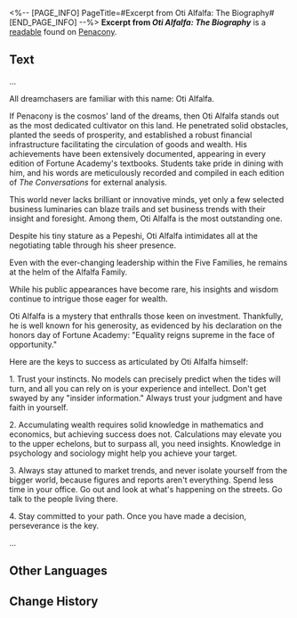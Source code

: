 <%-- [PAGE_INFO]
PageTitle=#Excerpt from Oti Alfalfa: The Biography#
[END_PAGE_INFO] --%>
{{Readable Infobox
|id           = 409
|partIds      = 190704
|title        = Excerpt from ''Oti Alfalfa: The Biography''
|image        = Item Penacony Readable 4.png
|world        = Penacony
|parts        = 1
|author       = <!--to be added-->
|description  = An excerpt from the biography of Oti Alfalfa, head of the Alfalfa Family, written by a renowned journalist. However, the authenticity of the content remains a mystery.
|part1        = Excerpt from ''Oti Alfalfa: The Biography''
|source1      = {{cx|Source missing}}
|characters   = 
|factions     = 
}}
'''Excerpt from ''Oti Alfalfa: The Biography''''' is a [[readable]] found on [[Penacony]].
<!--
==Location==
{{Map Embed|<map name>|<marker id>}}
-->
==Text==
...

All dreamchasers are familiar with this name: Oti Alfalfa.

If Penacony is the cosmos' land of the dreams, then Oti Alfalfa stands out as the most dedicated cultivator on this land. He penetrated solid obstacles, planted the seeds of prosperity, and established a robust financial infrastructure facilitating the circulation of goods and wealth. His achievements have been extensively documented, appearing in every edition of Fortune Academy's textbooks. Students take pride in dining with him, and his words are meticulously recorded and compiled in each edition of ''The Conversations'' for external analysis.

This world never lacks brilliant or innovative minds, yet only a few selected business luminaries can blaze trails and set business trends with their insight and foresight. Among them, Oti Alfalfa is the most outstanding one.

Despite his tiny stature as a Pepeshi, Oti Alfalfa intimidates all at the negotiating table through his sheer presence.

Even with the ever-changing leadership within the Five Families, he remains at the helm of the Alfalfa Family.

While his public appearances have become rare, his insights and wisdom continue to intrigue those eager for wealth.

Oti Alfalfa is a mystery that enthralls those keen on investment. Thankfully, he is well known for his generosity, as evidenced by his declaration on the honors day of Fortune Academy: "Equality reigns supreme in the face of opportunity."

Here are the keys to success as articulated by Oti Alfalfa himself:

1. Trust your instincts. No models can precisely predict when the tides will turn, and all you can rely on is your experience and intellect. Don't get swayed by any "insider information." Always trust your judgment and have faith in yourself.

2. Accumulating wealth requires solid knowledge in mathematics and economics, but achieving success does not. Calculations may elevate you to the upper echelons, but to surpass all, you need insights. Knowledge in psychology and sociology might help you achieve your target.

3. Always stay attuned to market trends, and never isolate yourself from the bigger world, because figures and reports aren't everything. Spend less time in your office. Go out and look at what's happening on the streets. Go talk to the people living there.

4. Stay committed to your path. Once you have made a decision, perseverance is the key.

...







<!--
==Trivia==
* 
-->
==Other Languages==
{{Other Languages
|en   = Excerpt from ''Oti Alfalfa: The Biography''
|zhs  = 《奥帝•艾弗法传》节选
|zht  = 《奧帝•艾弗法傳》節選
|ja   = 『オーディ・アルファルファ伝』抜粋
|ko   = ≪오티•알팔파 전기≫ 발췌
|es   = Extracto de «Oti Alfalfa: La biografía»
|fr   = Extrait&nbsp;: ''Oti Grand-Trèfle&nbsp;: une biographie''
|ru   = Выдержка из «Биографии Оти Люцерны»
|th   = บทคัดสรร "อัตชีวประวัติของ Oti Alfalfa"
|vi   = Đoạn Trích "Oti Alfalfa Truyện Ký"
|de   = Auszug aus „Oti Alfalfa: Eine Biografie“
|id   = Kutipan "Biografi Oti Alfalfa"
|pt   = Trecho de "Oti Alfafa: a Biografia"
}}

==Change History==
{{Change History|2.6}}